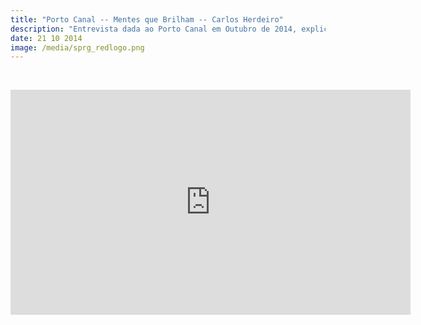 ```yaml
---
title: "Porto Canal -- Mentes que Brilham -- Carlos Herdeiro"
description: "Entrevista dada ao Porto Canal em Outubro de 2014, explicando o que são buracos negros, como poderão vir a ser detectados com futuras observações e também um novo tipo de buracos negros (teóricos) \"com cabelo\", descobertos em 2014."
date: 21 10 2014
image: /media/sprg_redlogo.png
---
```


</br>

<iframe src="https://rd3.videos.sapo.pt/playhtml?file=https://rd3.videos.sapo.pt/u9ayszNuLVYu9fkRczBH/mov/1" frameborder="0" scrolling="no" allowfullscreen mozallowfullscreen webkitallowfullscreen allow="autoplay" width="640" height="360"></iframe>
